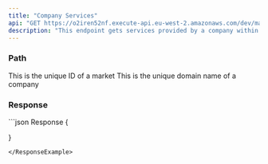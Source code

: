 ```yaml
---
title: "Company Services"
api: "GET https://o2iren52nf.execute-api.eu-west-2.amazonaws.com/dev/markets/{market_id}/companies/{domain}/services"
description: "This endpoint gets services provided by a company within a market."
---
```


### Path

<ParamField path="market_id" type="string" initialValue="1">
  This is the unique ID of a market
</ParamField>

<ParamField path="domain" type="string" initialValue="erm.com">
  This is the unique domain name of a company
</ParamField>

### Response

<ResponseExample>
  ```json Response
  {

  }
  ```
</ResponseExample>
